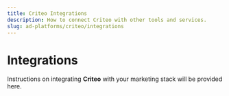 ```yaml
---
title: Criteo Integrations
description: How to connect Criteo with other tools and services.
slug: ad-platforms/criteo/integrations
---
```


# Integrations

Instructions on integrating **Criteo** with your marketing stack will be provided here.

